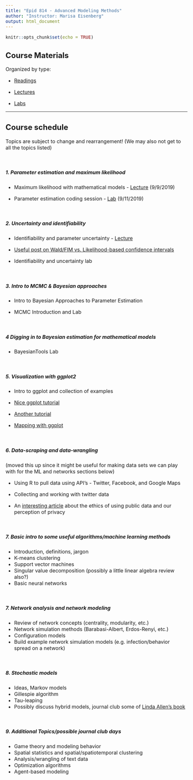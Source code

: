 ```yaml
---
title: "Epid 814 - Advanced Modeling Methods"
author: "Instructor: Marisa Eisenberg"
output: html_document
---
```

<style type="text/css">

body{ /* Normal  */
      font-size: 16px;
  }
  </style>

```r
knitr::opts_chunk$set(echo = TRUE)
```

## Course Materials 

Organized by type:

* [Readings](Readings/)

* [Lectures](Lectures/)

* [Labs](Labs/)

<hr>

## Course schedule
Topics are subject to change and rearrangement! (We may also not get to all the topics listed)

<br>

##### 1. Parameter estimation and maximum likelihood

- Maximum likelihood with mathematical models - [Lecture](Lectures/ParameterEstimationML.pdf) (9/9/2019)

- Parameter estimation coding session - [Lab](Labs/EstimationLab/) (9/11/2019)

<br>

##### 2. Uncertainty and identifiability

- Identifiability and parameter uncertainty - [Lecture](Lectures/IdentifiabilityUncertainty.pdf)

- [Useful post on Wald/FIM vs. Likelihood-based confidence intervals](https://thestatsgeek.com/2014/02/08/wald-vs-likelihood-ratio-test/)

- Identifiability and uncertainty lab
<!--[Identifiability and uncertainty Lab](Labs/IdentifiabilityUncertainty/IdentifiablilityUncertaintyLab.html)-->

<br>


##### 3. Intro to MCMC & Bayesian approaches

- Intro to Bayesian Approaches to Parameter Estimation <!-- - [Lecture](Lectures/BayesianEstimation.pdf)-->

- MCMC Introduction and Lab <!-- - [Lab - Metropolis Sampler](Labs/MetropolisSampler/MetropolisSampler.html)-->


<br>

##### 4 Digging in to Bayesian estimation for mathematical models

- BayesianTools Lab <!--[BayesianTools Lab](Labs/BayesianToolsLab/BayesianTools.html)-->

<br>

##### 5. Visualization with ggplot2

- Intro to ggplot and collection of examples <!--[Lab - our collection of ggplot examples](Labs/ggplotExamples/)-->

- [Nice ggplot tutorial](http://r-statistics.co/ggplot2-Tutorial-With-R.html)

- [Another tutorial](http://zevross.com/blog/2014/08/04/beautiful-plotting-in-r-a-ggplot2-cheatsheet-3/)

- [Mapping with ggplot](http://zevross.com/blog/2014/07/16/mapping-in-r-using-the-ggplot2-package/)

<br>

##### 6. Data-scraping and data-wrangling 
(moved this up since it might be useful for making data sets we can play with for the ML and networks sections below)

- Using R to pull data using API's - Twitter, Facebook, and Google Maps

- Collecting and working with twitter data

- An [interesting article](https://howwegettonext.com/scientists-like-me-are-studying-your-tweets-are-you-ok-with-that-c2cfdfebf135) about the ethics of using public data and our perception of privacy

<br>

##### 7. Basic intro to some useful algorithms/machine learning methods
- Introduction, definitions, jargon
- K-means clustering
- Support vector machines
- Singular value decomposition (possibly a little linear algebra review also?)
- Basic neural networks

<br>

##### 7. Network analysis and network modeling
- Review of network concepts (centrality, modularity, etc.)
- Network simulation methods (Barabasi-Albert, Erdos-Renyi, etc.)
- Configuration models
- Build example network simulation models (e.g. infection/behavior spread on a network)

<br>

##### 8. Stochastic models
- Ideas, Markov models
- Gillespie algorithm
- Tau-leaping
- Possibly discuss hybrid models, journal club some of [Linda Allen's book](https://www.amazon.com/Introduction-Stochastic-Processes-Applications-Biology-ebook/dp/B005H6YSNM)

<br>

##### 9. Additional Topics/possible journal club days
- Game theory and modeling behavior
- Spatial statistics and spatial/spatiotemporal clustering
- Analysis/wrangling of text data
- Optimization algorithms
- Agent-based modeling

